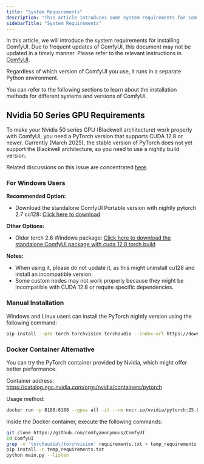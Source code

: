 ```yaml
---
title: "System Requirements"
description: "This article introduces some system requirements for ComfyUI, including hardware and software requirements"
sidebarTitle: "System Requirements"
---
```



In this article, we will introduce the system requirements for installing ComfyUI. Due to frequent updates of ComfyUI, this document may not be updated in a timely manner. Please refer to the relevant instructions in [ComfyUI](https://github.com/comfyanonymous/ComfyUI).

Regardless of which version of ComfyUI you use, it runs in a separate Python environment.

You can refer to the following sections to learn about the installation methods for different systems and versions of ComfyUI.

<InstallLink/>

## Nvidia 50 Series GPU Requirements

To make your Nvidia 50 series GPU (Blackwell architecture) work properly with ComfyUI, you need a PyTorch version that supports CUDA 12.8 or newer. Currently (March 2025), the stable version of PyTorch does not yet support the Blackwell architecture, so you need to use a nightly build version.

Related discussions on this issue are concentrated [here](https://github.com/comfyanonymous/ComfyUI/discussions/6643).

### For Windows Users

**Recommended Option:**
- Download the standalone ComfyUI Portable version with nightly pytorch 2.7 cu128:
  [Click here to download](https://github.com/comfyanonymous/ComfyUI/releases/download/latest/ComfyUI_windows_portable_nvidia_or_cpu_nightly_pytorch.7z)

**Other Options:**
- Older torch 2.6 Windows package:
  [Click here to download the standalone ComfyUI package with cuda 12.8 torch build](https://github.com/comfyanonymous/ComfyUI/releases/download/latest/ComfyUI_cu128_50XX.7z)

**Notes:**
- When using it, please do not update it, as this might uninstall cu128 and install an incompatible version.
- Some custom nodes may not work properly because they might be incompatible with CUDA 12.8 or require specific dependencies.

### Manual Installation

Windows and Linux users can install the PyTorch nightly version using the following command:

```bash
pip install --pre torch torchvision torchaudio --index-url https://download.pytorch.org/whl/nightly/cu128
```

### Docker Container Alternative

You can try the PyTorch container provided by Nvidia, which might offer better performance.

Container address: https://catalog.ngc.nvidia.com/orgs/nvidia/containers/pytorch

Usage method:

```bash
docker run -p 8188:8188 --gpus all -it --rm nvcr.io/nvidia/pytorch:25.01-py3
```

Inside the Docker container, execute the following commands:

```bash
git clone https://github.com/comfyanonymous/ComfyUI
cd ComfyUI
grep -v 'torchaudio\|torchvision' requirements.txt > temp_requirements.txt
pip install -r temp_requirements.txt
python main.py --listen
```
